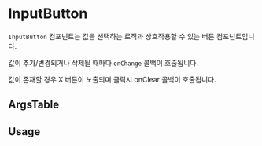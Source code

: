 
<Meta of={InputButtonStories} />

# InputButton

`InputButton` 컴포넌트는 값을 선택하는 로직과 상호작용할 수 있는 버튼 컴포넌트입니다.

값이 추가/변경되거나 삭제될 때마다 `onChange` 콜백이 호출됩니다.

값이 존재할 경우 X 버튼이 노출되며 클릭시 onClear 콜백이 호출됩니다.

<Canvas of={InputButtonStories.Playground} />


## ArgsTable

<ArgsTable of={InputButton} />

## Usage


